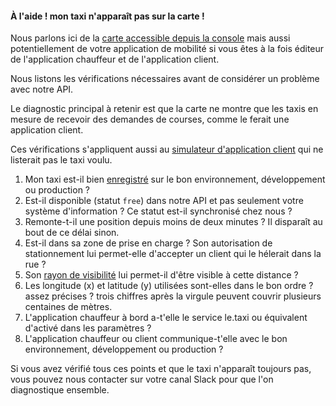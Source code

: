 #### À l'aide ! mon taxi n'apparaît pas sur la carte !

Nous parlons ici de la [carte accessible depuis la console](/dashboards/map) mais aussi potentiellement de votre application de mobilité si vous êtes à la fois éditeur de l'application chauffeur et de l'application client.

Nous listons les vérifications nécessaires avant de considérer un problème avec notre API.

Le diagnostic principal à retenir est que la carte ne montre que les taxis en mesure de recevoir des demandes de courses, comme le ferait une application client.

Ces vérifications s'appliquent aussi au [simulateur d'application client](https://console.dev.api.taxi/integration/search) qui ne listerait pas le taxi voulu.

1. Mon taxi est-il bien [enregistré](/dashboards/taxis) sur le bon environnement, développement ou production ?
1. Est-il disponible (statut `free`) dans notre API et pas seulement votre système d'information ? Ce statut est-il synchronisé chez nous ?
1. Remonte-t-il une position depuis moins de deux minutes ? Il disparaît au bout de ce délai sinon.
1. Est-il dans sa zone de prise en charge ? Son autorisation de stationnement lui permet-elle d'accepter un client qui le hélerait dans la rue ?
1. Son [rayon de visibilité](/documentation/topic_guides/radius) lui permet-il d'être visible à cette distance ?
1. Les longitude (x) et latitude (y) utilisées sont-elles dans le bon ordre ? assez précises ? trois chiffres après la virgule peuvent couvrir plusieurs centaines de mètres.
1. L'application chauffeur à bord a-t'elle le service le.taxi ou équivalent d'activé dans les paramètres ?
1. L'application chauffeur ou client communique-t'elle avec le bon environnement, développement ou production ?

Si vous avez vérifié tous ces points et que le taxi n'apparaît toujours pas, vous pouvez
nous contacter sur votre canal Slack pour que l'on diagnostique ensemble.

